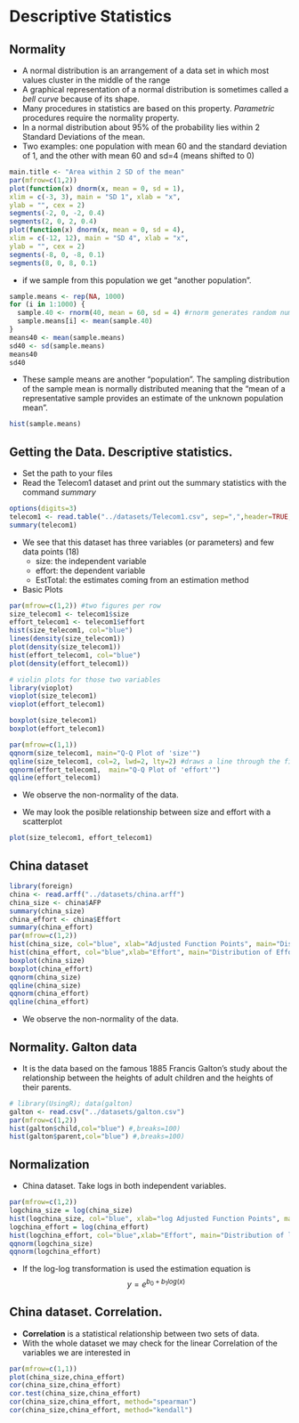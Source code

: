 
# Descriptive Statistics


## Normality 
  - A normal distribution is an arrangement of a data set in which most values cluster in the middle of the range
  - A graphical representation of a normal distribution is sometimes called a *bell curve* because of its shape.
  - Many procedures in statistics are based on this property. *Parametric* procedures require the normality property.
  - In a normal distribution about 95% of the probability lies within 2 Standard Deviations of the mean.
  - Two examples: one population with mean 60 and the standard deviation of 1, and the other with mean 60 and sd=4 (means shifted to 0)
  
```r
main.title <- "Area within 2 SD of the mean"
par(mfrow=c(1,2))
plot(function(x) dnorm(x, mean = 0, sd = 1),
xlim = c(-3, 3), main = "SD 1", xlab = "x",
ylab = "", cex = 2)
segments(-2, 0, -2, 0.4)
segments(2, 0, 2, 0.4)
plot(function(x) dnorm(x, mean = 0, sd = 4),
xlim = c(-12, 12), main = "SD 4", xlab = "x",
ylab = "", cex = 2)
segments(-8, 0, -8, 0.1)
segments(8, 0, 8, 0.1)
```

  - if we sample from this population we get "another population".
  
```r
sample.means <- rep(NA, 1000)
for (i in 1:1000) {
  sample.40 <- rnorm(40, mean = 60, sd = 4) #rnorm generates random numbers from normal distribution
  sample.means[i] <- mean(sample.40)
}
means40 <- mean(sample.means)
sd40 <- sd(sample.means)
means40
sd40
```
- These sample means are another "population". The sampling distribution of the sample mean is normally distributed meaning that the "mean of a representative sample provides an estimate of the unknown population mean".
```r
hist(sample.means)
```



## Getting the Data. Descriptive statistics.
  - Set the path to your files 
  - Read the Telecom1 dataset and print out the summary statistics with the command *summary*
```r
options(digits=3)
telecom1 <- read.table("../datasets/Telecom1.csv", sep=",",header=TRUE, stringsAsFactors=FALSE, dec = ".") #read data
summary(telecom1)
```
  - We see that this dataset has three variables (or parameters) and few data points (18)
    + size: the independent variable
    + effort: the dependent variable
    + EstTotal: the estimates coming from an estimation method
  - Basic Plots
```r
par(mfrow=c(1,2)) #two figures per row
size_telecom1 <- telecom1$size
effort_telecom1 <- telecom1$effort
hist(size_telecom1, col="blue")
lines(density(size_telecom1))
plot(density(size_telecom1))
hist(effort_telecom1, col="blue")
plot(density(effort_telecom1))

# violin plots for those two variables
library(vioplot)
vioplot(size_telecom1) 
vioplot(effort_telecom1)

boxplot(size_telecom1)
boxplot(effort_telecom1)

par(mfrow=c(1,1))
qqnorm(size_telecom1, main="Q-Q Plot of 'size'")
qqline(size_telecom1, col=2, lwd=2, lty=2) #draws a line through the first and third quartiles
qqnorm(effort_telecom1,  main="Q-Q Plot of 'effort'")
qqline(effort_telecom1)
```
  - We observe the non-normality of the data. 
  
  - We may look the posible relationship between size and effort with a scatterplot
  
```r
plot(size_telecom1, effort_telecom1)
```


## China dataset 


```r
library(foreign)
china <- read.arff("../datasets/china.arff")
china_size <- china$AFP
summary(china_size)
china_effort <- china$Effort
summary(china_effort)
par(mfrow=c(1,2))
hist(china_size, col="blue", xlab="Adjusted Function Points", main="Distribution of AFP")
hist(china_effort, col="blue",xlab="Effort", main="Distribution of Effort")
boxplot(china_size)
boxplot(china_effort)
qqnorm(china_size)
qqline(china_size)
qqnorm(china_effort)
qqline(china_effort)
```
  - We observe the non-normality of the data. 

## Normality. Galton data
  - It is the data based on the famous 1885 Francis Galton's study about the relationship between the heights of adult children and the heights of their parents.


```r
# library(UsingR); data(galton)
galton <- read.csv("../datasets/galton.csv")
par(mfrow=c(1,2))
hist(galton$child,col="blue") #,breaks=100)
hist(galton$parent,col="blue") #,breaks=100)
```


## Normalization

  - China dataset. Take logs in both independent variables. 
  
  
```r
par(mfrow=c(1,2))
logchina_size = log(china_size)
hist(logchina_size, col="blue", xlab="log Adjusted Function Points", main="Distribution of log AFP")
logchina_effort = log(china_effort)
hist(logchina_effort, col="blue",xlab="Effort", main="Distribution of log Effort")
qqnorm(logchina_size)
qqnorm(logchina_effort)
```


- If the log-log transformation is used the estimation equation is $$y= e^{b_0 + b_1 log(x)} $$

## China dataset. Correlation. 

  - **Correlation** is a statistical relationship between two sets of data.
  - With the whole dataset we may check for the linear Correlation of the variables we are interested in
  
  
```r
par(mfrow=c(1,1))
plot(china_size,china_effort)
cor(china_size,china_effort)
cor.test(china_size,china_effort)
cor(china_size,china_effort, method="spearman")
cor(china_size,china_effort, method="kendall")
```

